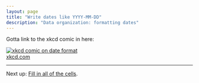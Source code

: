 ```yaml
---
layout: page
title: "Write dates like YYYY-MM-DD"
description: "Data organization: formatting dates"
---
```


Gotta link to the xkcd comic in here:

[![xkcd comic on date format](https://imgs.xkcd.com/comics/iso_8601.png)](https://xkcd.com/1179/)
<br/> [xkcd.com](https://xkcd.com/1179/)

---

Next up: [Fill in all of the cells](no_empty_cells.html).
